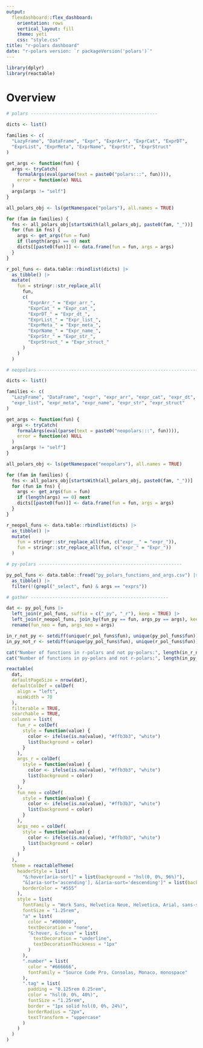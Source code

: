 ```yaml
---
output:
  flexdashboard::flex_dashboard:
    orientation: rows
    vertical_layout: fill
    theme: yeti
    css: "style.css"
title: "r-polars dashboard"	
date: "r-polars version: `r packageVersion('polars')`"
---
```


```r
library(dplyr)
library(reactable)
```


Overview
========


```r
# polars -----------------------------------------------

dicts <- list()

families <- c(
  "LazyFrame", "DataFrame", "Expr", "ExprArr", "ExprCat", "ExprDT",
  "ExprList", "ExprMeta", "ExprName", "ExprStr", "ExprStruct"
)

get_args <- function(fun) {
  args <- tryCatch(
    formalArgs(eval(parse(text = paste0("polars:::", fun)))),
    error = function(e) NULL
  )
  args[args != "self"]
}

all_polars_obj <- ls(getNamespace("polars"), all.names = TRUE)

for (fam in families) {
  fns <- all_polars_obj[startsWith(all_polars_obj, paste0(fam, "_"))]
  for (fun in fns) {
    args <- get_args(fun = fun)
    if (length(args) == 0) next
    dicts[[paste0(fun)]] <- data.frame(fun = fun, args = args)
  }
}

r_pol_funs <- data.table::rbindlist(dicts) |>
  as_tibble() |>
  mutate(
    fun = stringr::str_replace_all(
      fun,
      c(
        "ExprArr_" = "Expr_arr_",
        "ExprCat_" = "Expr_cat_",
        "ExprDT_" = "Expr_dt_",
        "ExprList_" = "Expr_list_",
        "ExprMeta_" = "Expr_meta_",
        "ExprName_" = "Expr_name_",
        "ExprStr_" = "Expr_str_",
        "ExprStruct_" = "Expr_struct_"
      )
    )
  )

# neopolars -----------------------------------------------------------

dicts <- list()

families <- c(
  "LazyFrame", "DataFrame", "expr", "expr_arr", "expr_cat", "expr_dt",
  "expr_list", "expr_meta", "expr_name", "expr_str", "expr_struct"
)

get_args <- function(fun) {
  args <- tryCatch(
    formalArgs(eval(parse(text = paste0("neopolars:::", fun)))),
    error = function(e) NULL
  )
  args[args != "self"]
}

all_polars_obj <- ls(getNamespace("neopolars"), all.names = TRUE)

for (fam in families) {
  fns <- all_polars_obj[startsWith(all_polars_obj, paste0(fam, "_"))]
  for (fun in fns) {
    args <- get_args(fun = fun)
    if (length(args) == 0) next
    dicts[[paste0(fun)]] <- data.frame(fun = fun, args = args)
  }
}

r_neopol_funs <- data.table::rbindlist(dicts) |>
  as_tibble() |>
  mutate(
    fun = stringr::str_replace_all(fun, c("expr__" = "expr_")),
    fun = stringr::str_replace_all(fun, c("expr_" = "Expr_"))
  )

# py-polars -----------------------------------------------------

py_pol_funs <- data.table::fread("py_polars_functions_and_args.csv") |>
  as_tibble() |>
  filter(!(grepl("_select", fun) & args == "exprs"))

# gather ---------------------------------------------------

dat <- py_pol_funs |>
  left_join(r_pol_funs, suffix = c("_py", "_r"), keep = TRUE) |>
  left_join(r_neopol_funs, join_by(fun_py == fun, args_py == args), keep = TRUE) |>
  rename(fun_neo = fun, args_neo = args)

in_r_not_py <- setdiff(unique(r_pol_funs$fun), unique(py_pol_funs$fun))
in_py_not_r <- setdiff(unique(py_pol_funs$fun), unique(r_pol_funs$fun))

cat("Number of functions in r-polars and not py-polars:", length(in_r_not_py), "\n")
cat("Number of functions in py-polars and not r-polars:", length(in_py_not_r))

reactable(
  dat,
  defaultPageSize = nrow(dat),
  defaultColDef = colDef(
    align = "left",
    minWidth = 70
  ),
  filterable = TRUE,
  searchable = TRUE,
  columns = list(
    fun_r = colDef(
      style = function(value) {
        color <- ifelse(is.na(value), "#ffb3b3", "white")
        list(background = color)
      }
    ),
    args_r = colDef(
      style = function(value) {
        color <- ifelse(is.na(value), "#ffb3b3", "white")
        list(background = color)
      }
    ),
    fun_neo = colDef(
      style = function(value) {
        color <- ifelse(is.na(value), "#ffb3b3", "white")
        list(background = color)
      }
    ),
    args_neo = colDef(
      style = function(value) {
        color <- ifelse(is.na(value), "#ffb3b3", "white")
        list(background = color)
      }
    )
  ),
  theme = reactableTheme(
    headerStyle = list(
      "&:hover[aria-sort]" = list(background = "hsl(0, 0%, 96%)"),
      "&[aria-sort='ascending'], &[aria-sort='descending']" = list(background = "hsl(0, 0%, 96%)"),
      borderColor = "#555"
    ),
    style = list(
      fontFamily = "Work Sans, Helvetica Neue, Helvetica, Arial, sans-serif",
      fontSize = "1.25rem",
      "a" = list(
        color = "#000000",
        textDecoration = "none",
        "&:hover, &:focus" = list(
          textDecoration = "underline",
          textDecorationThickness = "1px"
        )
      ),
      ".number" = list(
        color = "#666666",
        fontFamily = "Source Code Pro, Consolas, Monaco, monospace"
      ),
      ".tag" = list(
        padding = "0.125rem 0.25rem",
        color = "hsl(0, 0%, 40%)",
        fontSize = "1.25rem",
        border = "1px solid hsl(0, 0%, 24%)",
        borderRadius = "2px",
        textTransform = "uppercase"
      )
    )
  )
)
```
